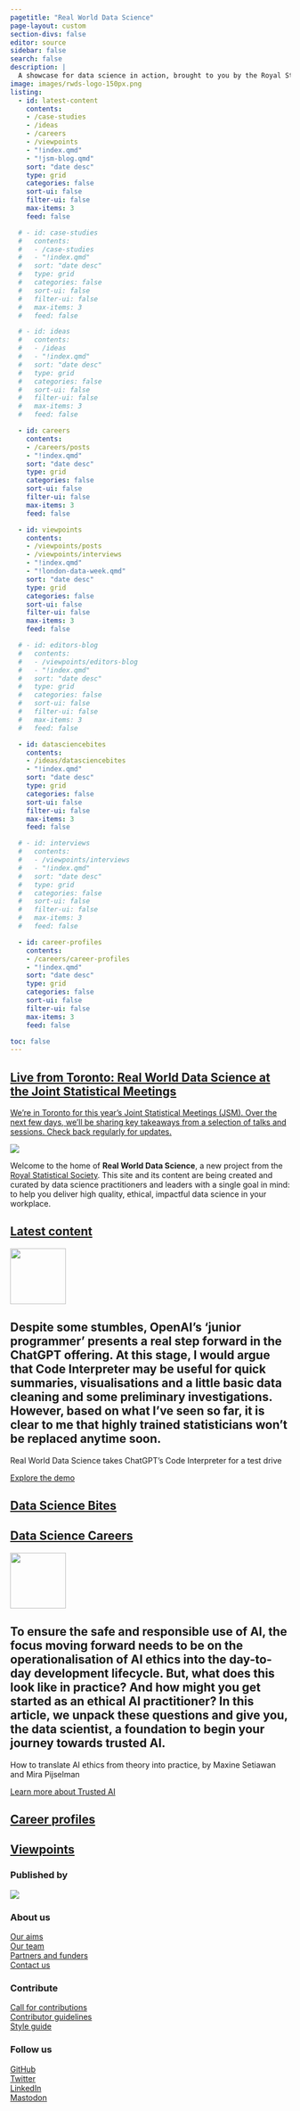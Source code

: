 ```yaml
---
pagetitle: "Real World Data Science"
page-layout: custom
section-divs: false
editor: source
sidebar: false
search: false
description: | 
  A showcase for data science in action, brought to you by the Royal Statistical Society
image: images/rwds-logo-150px.png
listing:
  - id: latest-content
    contents: 
    - /case-studies
    - /ideas
    - /careers
    - /viewpoints
    - "!index.qmd"
    - "!jsm-blog.qmd"
    sort: "date desc"
    type: grid
    categories: false
    sort-ui: false
    filter-ui: false
    max-items: 3
    feed: false

  # - id: case-studies
  #   contents: 
  #   - /case-studies
  #   - "!index.qmd"
  #   sort: "date desc"
  #   type: grid
  #   categories: false
  #   sort-ui: false
  #   filter-ui: false
  #   max-items: 3
  #   feed: false

  # - id: ideas
  #   contents: 
  #   - /ideas
  #   - "!index.qmd"
  #   sort: "date desc"
  #   type: grid
  #   categories: false
  #   sort-ui: false
  #   filter-ui: false
  #   max-items: 3
  #   feed: false

  - id: careers
    contents: 
    - /careers/posts
    - "!index.qmd"
    sort: "date desc"
    type: grid
    categories: false
    sort-ui: false
    filter-ui: false
    max-items: 3
    feed: false

  - id: viewpoints
    contents: 
    - /viewpoints/posts
    - /viewpoints/interviews
    - "!index.qmd"
    - "!london-data-week.qmd"
    sort: "date desc"
    type: grid
    categories: false
    sort-ui: false
    filter-ui: false
    max-items: 3
    feed: false

  # - id: editors-blog
  #   contents: 
  #   - /viewpoints/editors-blog
  #   - "!index.qmd"
  #   sort: "date desc"
  #   type: grid
  #   categories: false
  #   sort-ui: false
  #   filter-ui: false
  #   max-items: 3
  #   feed: false

  - id: datasciencebites
    contents: 
    - /ideas/datasciencebites
    - "!index.qmd"
    sort: "date desc"
    type: grid
    categories: false
    sort-ui: false
    filter-ui: false
    max-items: 3
    feed: false

  # - id: interviews
  #   contents: 
  #   - /viewpoints/interviews
  #   - "!index.qmd"
  #   sort: "date desc"
  #   type: grid
  #   categories: false
  #   sort-ui: false
  #   filter-ui: false
  #   max-items: 3
  #   feed: false

  - id: career-profiles
    contents: 
    - /careers/career-profiles
    - "!index.qmd"
    sort: "date desc"
    type: grid
    categories: false
    sort-ui: false
    filter-ui: false
    max-items: 3
    feed: false

toc: false
---
```

::: {.content-container}
::: {.top-story .purple-background}
<a href="/viewpoints/editors-blog/posts/2023/08/06/jsm-blog.qmd">

::: grid
::: {.g-col-12 .g-col-lg-4 .top-story-text}
## Live from Toronto: Real World Data Science at the Joint Statistical Meetings
We're in Toronto for this year's Joint Statistical Meetings (JSM). Over the next few days, we'll be sharing key takeaways from a selection of talks and sessions. Check back regularly for updates. 
:::
::: {.g-col-12 .g-col-lg-8 .top-story-img}
![](viewpoints/editors-blog/posts/2023/08/06/images/toronto-waterfront.png)
:::
:::

</a>

:::
:::

::: {.header-text} 
::: {.content-container}
::: {.header-block}
Welcome to the home of **Real World Data Science**, a new project from the [Royal Statistical Society](https://rss.org.uk/). This site and its content are being created and curated by data science practitioners and leaders with a single goal in mind: to help you deliver high quality, ethical, impactful data science in your workplace.
:::
:::
:::

::: {.content-container}
::: {.listing-block}
<a href="latest-content.qmd">

## Latest content 
</a>

::: {#latest-content}
:::

:::
:::

::: {.pullout-text}
::: {.pullout-container}
::: {.pullout-block .black-background}
![](images/quote-purple.png){width="100px"}

## Despite some stumbles, OpenAI’s 'junior programmer' presents a real step forward in the ChatGPT offering. At this stage, I would argue that Code Interpreter may be useful for quick summaries, visualisations and a little basic data cleaning and some preliminary investigations. However, based on what I’ve seen so far, it is clear to me that highly trained statisticians won’t be replaced anytime soon.
Real World Data Science takes ChatGPT's Code Interpreter for a test drive 

::: {.button}
[Explore the demo](viewpoints/editors-blog/posts/2023/07/19/code-interpreter.qmd)
:::

:::
:::
:::

::: {.content-container}
::: {.listing-block}
<a href="ideas/datasciencebites/index.qmd">

## Data Science Bites
</a> 

::: {#datasciencebites}
:::

:::
:::

::: {.content-container}
::: {.listing-block}
<a href="careers/index.qmd">

## Data Science Careers 
</a>

::: {#careers}
:::

:::
:::

::: {.pullout-text}
::: {.pullout-container}
::: {.pullout-block .black-background}
![](images/quote-purple.png){width="100px"}

## To ensure the safe and responsible use of AI, the focus moving forward needs to be on the operationalisation of AI ethics into the day-to-day development lifecycle. But, what does this look like in practice? And how might you get started as an ethical AI practitioner? In this article, we unpack these questions and give you, the data scientist, a foundation to begin your journey towards trusted AI.
How to translate AI ethics from theory into practice, by Maxine Setiawan and Mira Pijselman

::: {.button}
[Learn more about Trusted AI](ideas/posts/2023/07/03/trusted-AI.qmd)
:::

:::
:::
:::

::: {.content-container}
::: {.listing-block}
<a href="careers/career-profiles/index.qmd">

## Career profiles 
</a>

::: {#career-profiles}
:::

:::
:::

::: {.content-container}
::: {.listing-block}
<a href="viewpoints/index.qmd">

## Viewpoints 
</a>

::: {#viewpoints}
:::

:::
:::

::: {.footer-text}
::: {.footer-container .black-background}
::: {.footer-block}
::: grid


::: {.g-col-12 .g-col-md-6}
### Published by
[![](images/rss-logo-footer.png)](https://rss.org.uk/)
:::
::: {.g-col-12 .g-col-md-2}
### About us
[Our aims](about-rwds.qmd)\
[Our team](/viewpoints/editors-blog/posts/2022/10/18/meet-the-team.qmd)\
[Partners and funders](rwds-partners.qmd)\
[Contact us](contact.qmd)
:::
::: {.g-col-12 .g-col-md-2}
### Contribute
[Call for contributions](/contributor-docs/call-for-contributions.qmd)\
[Contributor guidelines](/contributor-docs/contributor-guidelines.qmd)\
[Style guide](/contributor-docs/style-guide.qmd)
:::
::: {.g-col-12 .g-col-md-2}
### Follow us
[GitHub](https://github.com/realworlddatascience)\
[Twitter](https://twitter.com/rwdatasci)\
[LinkedIn](https://www.linkedin.com/showcase/rss-real-world-data-science)\
[Mastodon](https://fosstodon.org/@rwdatasci)\
:::

<!-- ::: {.g-col-12 .g-col-md-12}
### Our partners
logos to go here
::: -->

:::
:::
:::
:::
